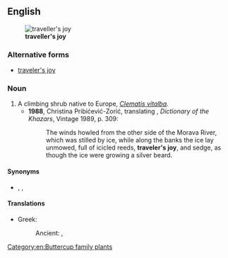 ==English==
[[Image:Clematis vitalba flowers 230702.jpg|thumb|'''traveller's joy''']]

===Alternative forms===
*[[traveler's joy]] {{i|US}}
{{wikipedia}}
{{wikispecies}}

===Noun===
{{en-noun|head=[[traveller]][['s]] [[joy]]|-}}

# A climbing shrub native to Europe, ''[[Clematis vitalba]]''.
#*'''1988''', Christina Pribićević-Zorić, translating {{w|Milorad Pavić}}, ''Dictionary of the Khazars'', Vintage 1989, p. 309:
#*:The winds howled from the other side of the Morava River, which was stilled by ice, while along the banks the ice lay unmowed, full of icicled reeds, '''traveler's joy''', and sedge, as though the ice were growing a silver beard.

====Synonyms====
* {{sense|Clematis vitalba}} {{l|en|lady's bower}}, {{l|en|old man's beard}}, {{l|en|virgin's bower}}

====Translations====
{{trans-top|''Clematis vitalba''}}
* Greek:
*: Ancient: {{t|grc|ἀθραγένη|f}}, {{t|grc|κληματίς|f}}
{{trans-mid}}
{{trans-bottom}}

[[Category:en:Buttercup family plants]]